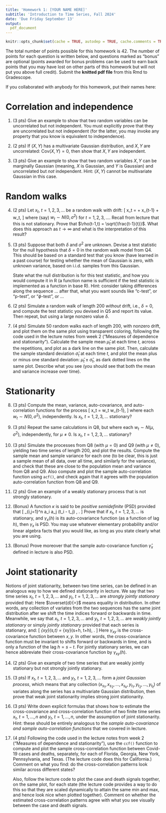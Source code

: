 ```yaml
---
title: 'Homework 1: [YOUR NAME HERE]'
subtitle: 'Introduction to Time Series, Fall 2024'
date: 'Due Friday September 13'
output:
  pdf_document
---
```


```r
knitr::opts_chunk$set(cache = TRUE, autodep = TRUE, cache.comments = TRUE)
```

\raggedright

The total number of points possible for this homework is 42. The number of 
points for each question is written below, and questions marked as "bonus" are 
optional (points awarded for bonus problems can be used to earn back points that 
you may have lost on other parts of this homework but will not put you above 
full credit). Submit the **knitted pdf file** from this Rmd to Gradescope. 

If you collaborated with anybody for this homework, put their names here:

# Correlation and independence

1. (3 pts)
Give an example to show that two random variables can be uncorrelated but not 
independent. You must explicitly prove that they are uncorrelated but not
independent (for the latter, you may invoke any property that you know is
equivalent to independence).

2. (2 pts)
If $(X,Y)$ has a multivariate Gaussian distribution, and $X,Y$ are uncorrelated: 
$\mathrm{Cov}(X,Y) = 0$, then show that $X,Y$ are independent.

3. (3 pts)
Give an example to show that two random variables $X,Y$ can be marginally 
Gaussian (meaning, $X$ is Gaussian, and $Y$ is Gaussian) and uncorrelated but
*not* independent. Hint: $(X,Y)$ cannot be multivariate Gaussian in this case.

# Random walks

4. (2 pts)
Let $x_t$, $t = 1,2,3,\dots$ be a random walk with drift: 
\[
x_t = \delta + x_{t-1} + w_t,
\]
where (say) $w_t \sim N(0,\sigma^2)$ for $t = 1,2,3,\dots$. Recall from lecture
that this is not stationary. Prove that $\rho(t-1,t) = \sqrt{\frac{t-1}{t}}$. 
What does this approach as $t \to \infty$ and what is the interpretation of this
result?

5. (3 pts)
Suppose that both $\delta$ and $\sigma^2$ are unknown. Devise a test statistic 
for the null hypothesis that $\delta = 0$ in the random walk model from Q4. This
should be based on a standard test that you know (have learned in a past course) 
for testing whether the mean of Gaussian is zero, with unknown variance, based 
on i.i.d.\ samples from this Gaussian.  

    State what the null distribution is for this test statistic, and how you 
would compute it in R (a function name is sufficient if the test statistic is 
implemented as a function in base R). Hint: consider taking differences along 
the sequence ... after that, what you want sounds like "c-test", or "p-test",
or "$\phi$-test", or ...

6. (2 pts)
Simulate a random walk of length 200 *without* drift, i.e., $\delta = 0$, and 
compute the test statistic you devised in Q5 and report its value. Then repeat,
but using a large nonzero value $\delta$.

7. (4 pts)
Simulate 50 random walks each of length 200, with nonzero drift, and plot them 
on the same plot using transparent coloring, following the code used in the 
lecture notes from week 2 ("Measures of dependence and stationarity"). Calculate
the sample mean $\hat\mu_t$ at each time $t$, across the repetitions, and plot 
as a dark line on the same plot. Then, calculate the sample standard deviation 
$\hat\sigma_t$ at each time $t$, and plot the mean plus or minus one standard 
deviation: $\hat\mu_t \pm \hat\sigma_t$, as dark dotted lines on the same plot.
Describe what you see (you should see that both the mean and variance increase
over time).

# Stationarity

8. (3 pts)
Compute the mean, variance, auto-covariance, and auto-correlation functions for
the process
\[
x_t = w_t w_{t-1},
\]
where each $w_t \sim N(0, \sigma^2)$, independently. Is $x_t$, $t = 1,2,3,\dots$ 
stationary?

9. (3 pts)
Repeat the same calculations in Q8, but where each $w_t \sim N(\mu, \sigma^2)$,
independently, for $\mu \not= 0$. Is $x_t$, $t = 1,2,3,\dots$ stationary?

10. (3 pts)
Simulate the processes from Q8 (with $\mu = 0$) and Q9 (with $\mu \not= 0$), 
yielding two time series of length 200, and plot the results. Compute the sample 
mean and sample variance for each one (to be clear, this is just a sample mean of 
all data, over all time, and similarly for the variance), and check that these 
are close to the population mean and variance from Q8 and Q9. Also compute and 
plot the sample auto-correlation function using `acf()`, and check again that it 
agrees with the population auto-correlation function from Q8 and Q9.

11. (2 pts)
Give an example of a weakly stationary process that is not strongly stationary.

12. (Bonus)
A function $\kappa$ is said to be *positive semidefinite* (PSD) provided that
\[
\sum_{i,j=1}^n a_i a_j \kappa(t_i - t_j) \geq 0, \quad \text{for all $n \geq 1$, 
all $a_1,\dots,a_n$, and all $t_1,\dots,t_n$}.
\]
Prove that if $x_t$, $t = 1,2,3,\dots$ is stationary, and $\gamma_x(h)$ is its
auto-covariance function (as a function of lag $h$), then $\gamma_x$ is PSD.
You may use whatever elementary probability and/or linear algebra facts that you
would like, as long as you state clearly what you are using.

13. (Bonus)
Prove moreover that the sample auto-covariance function $\hat\gamma_x$ defined 
in lecture is also PSD.

# Joint stationarity
\def\eqd{\overset{d}{=}}

Notions of joint stationarity, between two time series, can be defined in an
analogous way to how we defined stationarity in lecture. We say that two time
series $x_t$, $t = 1,2,3,\dots$ and $y_t$, $t = 1,2,3,\dots$ are *strongly
jointly stationary* provided that:
\begin{multline*}
(x_{s_1}, x_{s_2}, \dots, x_{s_k}, y_{t_1}, y_{t_2}, \dots, y_{t_\ell}) 
\eqd (x_{s_1+h}, x_{s_2+h}, \dots, x_{s_k+h}, y_{t_1+h}, y_{t_2+h}, \dots, 
y_{t_\ell+h}), \\ \text{for all $k,\ell \geq 1$, all $s_1,\dots,s_k$ and
$t_1,\dots,t_\ell$, and all $h$}.
\end{multline*}
Here $\eqd$ means equality in distribution. In other words, any collection of
variates from the two sequences has the same joint distribution after we shift
the time indices forward or backwards in time. Meanwhile, we say that $x_t$, 
$t = 1,2,3,\dots$ and $y_t$, $t = 1,2,3,\dots$ are *weakly jointly stationary*
or simply *jointly stationary* provided that each series is stationary, and:
\[
\gamma_{xy}(s,t) = \gamma_{xy}(s+h, t+h), \quad \text{for all $s,t,h$}.
\]
Here $\gamma_{xy}$ is the cross-covariance function between $x,y$. In other 
words, the cross-covariance function must be invariant to shifts forward or 
backwards in time, and is only a function of the lag $h = s-t$. For jointly
stationary series, we can hence abbreviate their cross-covariance function by
$\gamma_{xy}(h)$. 

14. (2 pts)
Give an example of two time series that are weakly jointly stationary but not 
strongly jointly stationary. 

15. (3 pts)
If $x_t$, $t = 1,2,3,\dots$ and $y_t$, $t = 1,2,3,\dots$ form a *joint Gaussian
process*, which means that any collection $(x_{s_1}, x_{s_2}, \dots, x_{s_k}, 
y_{t_1}, y_{t_2}, \dots, y_{t_\ell})$ of variates along the series has a 
multivariate Gaussian distribution, then prove that weak joint stationarity 
implies strong joint stationarity.

16. (3 pts)
Write down explicit formulas that shows how to estimate the cross-covariance 
and cross-correlation function of two finite time series $x_t$, $t = 1,\dots,n$ 
and $y_t$, $t = 1,\dots,n$, under the assumption of joint stationarity. Hint: 
these should be entirely analogous to the *sample auto-covariance and sample 
auto-correlation functions* that we covered in lecture.

17. (4 pts) 
Following the code used in the lecture notes from week 2 ("Measures of 
dependence and stationarity"), use the `ccf()` function to compute and plot 
the sample cross-correlation function between Covid-19 cases and deaths, 
separately, for each of Florida, Georgia, New York, Pennsylvania, and Texas. 
(The lecture code does this for California.) Comment on what you find: do the
cross-correlation patterns look similar across different states? 

    Also, follow the lecture code to plot the case and death signals together, 
on the same plot, for each state (the lecture code provides a way to do this so
that they are scaled dynamically to attain the same min and max, and hence look 
nice when plotted together). Comment on whether the estimated cross-correlation
patterns agree with what you see visually between the case and death signals.
